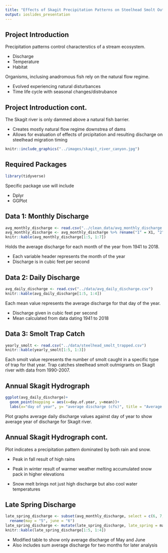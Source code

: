 ```yaml
---
title: "Effects of Skagit Precipitation Patterns on Steelhead Smolt Outmigration"
output: ioslides_presentation
---
```


## Project Introduction

Precipitation patterns control characterstics of a stream ecosystem.

* Discharge
* Temperature
* Habitat

Organisms, inclusing anadromous fish rely on the natural flow regime.

* Evolved experiencing natural disturbances
* Time life cycle with seasonal changes/distrubance

## Project Introduction cont.

The Skagit river is only dammed above a natural fish barrier.

* Creates mostly natural flow regime downstrea of dams
* Allows for evaluation of effects of prcipitation and resulting discharge on steelhead migration timing

```r
knitr::include_graphics("../images/skagit_river_canyon.jpg")
```

## Required Packages

```r
library(tidyverse)
```

Specific package use will include

* Dplyr
* GGPlot

## Data 1: Monthly Discharge

```r
avg_monthly_discharge <- read.csv("../clean_data/avg_monthly_discharge.txt")
avg_monthly_discharge <- avg_monthly_discharge %>% rename("1" = X1, "2" = X2, "3" = X3, "4" = X4, "5" = X5, "6" = X6, "7" = X7, "8" = X8, "9" = X9, "10" = X10, "11" = X11, "12" = X12)
knitr::kable(avg_monthly_discharge[1:5, 1:7])
``` 

Holds the average discharge for each month of the year from 1941 to 2018.

* Each variable header represents the month of the year
* Discharge is in cubic feet per second

## Data 2: Daily Discharge

```r
avg_daily_discharge <- read.csv("../data/avg_daily_discharge.csv")
knitr::kable(avg_daily_discharge[1:5, 1:4])
```

Each mean value represents the average discharge for that day of the year.

* Discharge given in cubic feet per second
* Mean calculated from data dating 1941 to 2018

## Data 3: Smolt Trap Catch

```r
yearly_smolt <- read.csv("../data/steelhead_smolt_trapped.csv")
knitr::kable(yearly_smolt[1:5, 1:3])
```

Each smolt value represents the number of smolt caught in a specific type of trap for that year. Trap catches steelhead smolt outmigrants on Skagit river with data from 1990-2007.

## Annual Skagit Hydrograph

```r
ggplot(avg_daily_discharge)+
  geom_point(mapping = aes(x=day.of.year, y=mean))+
  labs(x="day of year", y= "average discharge (cfs)", title = "Average Annual Hydrograph")
```

Plot graphs average daily discharge values against day of year to show average year of discharge for Skagit river. 

## Annual Skagit Hydrograph cont.

Plot indicates a precipitation pattern dominated by both rain and snow.

* Peak in fall result of high rains

* Peak in winter result of warmer weather melting accumulated snow pack in higher elevations
* Snow melt brings not just high discharge but also cool water temperatures

## Late Spring Discharge

```r
late_spring_discharge <- subset(avg_monthly_discharge, select = c(6, 7,year)) %>%
  rename(may = "5", june = "6")
late_spring_discharge <- mutate(late_spring_discharge, late_spring = may + june)
knitr::kable(late_spring_discharge[1:5, 1:4])
```

* Modified table to show only average discharge of May and June
* Also includes sum average discharge for two months for later analysis

